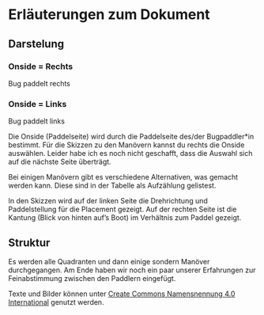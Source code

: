# Erläuterungen zum Dokument {.unnumbered}

## Darstelung

::: {.column-margin .panel-tabset group="side"}
### Onside = Rechts {.unnumbered}
Bug paddelt rechts

### Onside = Links {.unnumbered}
Bug paddelt links
:::

Die Onside (Paddelseite) wird durch die Paddelseite des/der Bugpaddler*in bestimmt. 
[Für die Skizzen zu den Manövern kannst du rechts die Onside auswählen. Leider habe ich es noch nicht geschafft, dass die Auswahl sich auf die nächste Seite überträgt.]{.content-visible when-format="html"}

Bei einigen Manövern gibt es verschiedene Alternativen, was gemacht werden kann. Diese sind in der Tabelle als Aufzählung gelistest. 

In den Skizzen wird auf der linken Seite die Drehrichtung und Paddelstellung für die Placement gezeigt. Auf der rechten Seite ist die Kantung (Blick von hinten auf's Boot) im Verhältnis zum Paddel gezeigt.

## Struktur

Es werden alle Quadranten und dann einige sondern Manöver durchgegangen. Am Ende haben wir noch ein paar unserer Erfahrungen zur Feinabstimmung zwischen den Paddlern eingefügt.


[Texte und Bilder können unter [Create Commons Namensnennung 4.0 International](https://creativecommons.org/licenses/by/4.0/deed.de) genutzt werden.]{.content-visible when-format="pdf"}
